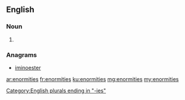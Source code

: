 ==English==

===Noun===
{{head|en|plural}}

# {{plural of|enormity|lang=en|nocat=1}}

===Anagrams===
* [[iminoester#English|iminoester]]

[[Category:English plurals ending in "-ies"]]

[[ar:enormities]]
[[fr:enormities]]
[[ku:enormities]]
[[mg:enormities]]
[[my:enormities]]